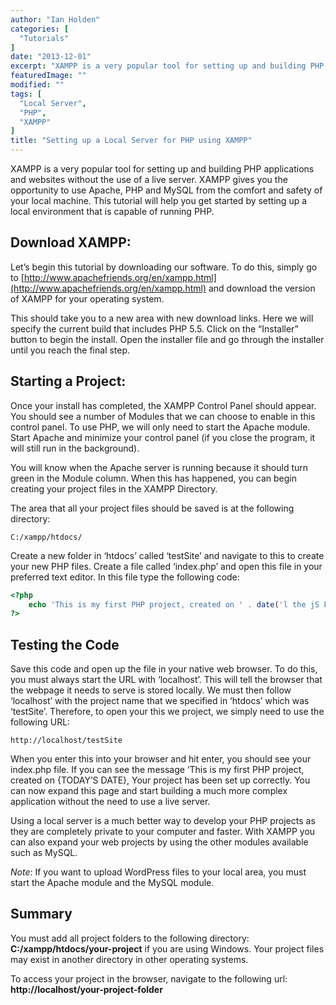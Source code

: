 ```yaml
---
author: "Ian Holden"
categories: [
  "Tutorials"
]
date: "2013-12-01"
excerpt: "XAMPP is a very popular tool for setting up and building PHP applications and websites without the use of a live server. This tutorial will help you get started by setting up a local environment that is capable of running PHP."
featuredImage: ""
modified: ""
tags: [
  "Local Server",
  "PHP",
  "XAMPP"
]
title: "Setting up a Local Server for PHP using XAMPP"
---
```


XAMPP is a very popular tool for setting up and building PHP applications and websites without the use of a live server. XAMPP gives you the opportunity to use Apache, PHP and MySQL from the comfort and safety of your local machine. This tutorial will help you get started by setting up a local environment that is capable of running PHP.

## Download XAMPP:

Let’s begin this tutorial by downloading our software. To do this, simply go to [http://www.apachefriends.org/en/xampp.html](http://www.apachefriends.org/en/xampp.html) and download the version of XAMPP for your operating system.

This should take you to a new area with new download links. Here we will specify the current build that includes PHP 5.5. Click on the “Installer” button to begin the install. Open the installer file and go through the installer until you reach the final step.

## Starting a Project:

Once your install has completed, the XAMPP Control Panel should appear. You should see a number of Modules that we can choose to enable in this control panel. To use PHP, we will only need to start the Apache module. Start Apache and minimize your control panel (if you close the program, it will still run in the background).

You will know when the Apache server is running because it should turn green in the Module column. When this has happened, you can begin creating your project files in the XAMPP Directory.

The area that all your project files should be saved is at the following directory:

```
C:/xampp/htdocs/
```

Create a new folder in ‘htdocs’ called ‘testSite’ and navigate to this to create your new PHP files. Create a file called ‘index.php’ and open this file in your preferred text editor. In this file type the following code:

```php
<?php
    echo 'This is my first PHP project, created on ' . date('l the jS F');
?>
```

## Testing the Code

Save this code and open up the file in your native web browser. To do this, you must always start the URL with ‘localhost’. This will tell the browser that the webpage it needs to serve is stored locally. We must then follow ‘localhost’ with the project name that we specified in ‘htdocs’ which was ‘testSite’. Therefore, to open your this we project, we simply need to use the following URL:

```
http://localhost/testSite
```

When you enter this into your browser and hit enter, you should see your index.php file. If you can see the message ‘This is my first PHP project, created on {TODAY’S DATE}, Your project has been set up correctly. You can now expand this page and start building a much more complex application without the need to use a live server.

Using a local server is a much better way to develop your PHP projects as they are completely private to your computer and faster. With XAMPP you can also expand your web projects by using the other modules available such as MySQL.

_Note_: If you want to upload WordPress files to your local area, you must start the Apache module and the MySQL module.

## Summary
You must add all project folders to the following directory: **C:/xampp/htdocs/your-project** if you are using Windows. Your project files may exist in another directory in other operating systems.

To access your project in the browser, navigate to the following url: **http://localhost/your-project-folder**

